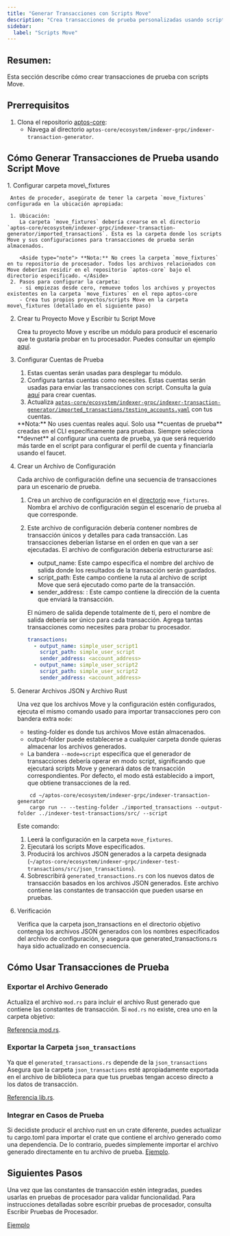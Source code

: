 ```yaml
---
title: "Generar Transacciones con Scripts Move"
description: "Crea transacciones de prueba personalizadas usando scripts Move para pruebas de procesador con simulación de interacción de contratos inteligentes"
sidebar:
  label: "Scripts Move"
---
```



## Resumen:

Esta sección describe cómo crear transacciones de prueba con scripts Move.

## Prerrequisitos

1. Clona el repositorio [aptos-core](https://github.com/aptos-labs/aptos-core):
   - Navega al directorio `aptos-core/ecosystem/indexer-grpc/indexer-transaction-generator`.

## Cómo Generar Transacciones de Prueba usando Script Move

<Steps>
  1. Configurar carpeta move\_fixtures

     Antes de proceder, asegúrate de tener la carpeta `move_fixtures` configurada en la ubicación apropiada:

     1. Ubicación:
        La carpeta `move_fixtures` debería crearse en el directorio `aptos-core/ecosystem/indexer-grpc/indexer-transaction-generator/imported_transactions`. Esta es la carpeta donde los scripts Move y sus configuraciones para transacciones de prueba serán almacenados.

        <Aside type="note"> **Nota:** No crees la carpeta `move_fixtures` en tu repositorio de procesador. Todos los archivos relacionados con Move deberían residir en el repositorio `aptos-core` bajo el directorio especificado. </Aside>
     2. Pasos para configurar la carpeta:
        - si empiezas desde cero, remueve todos los archivos y proyectos existentes en la carpeta `move_fixtures` en el repo aptos-core
        - Crea tus propios proyectos/scripts Move en la carpeta move\_fixtures (detallado en el siguiente paso)

  2. Crear tu Proyecto Move y Escribir tu Script Move

     Crea tu proyecto Move y escribe un módulo para producir el escenario que te gustaría probar en tu procesador. Puedes consultar un ejemplo [aquí](https://github.com/aptos-labs/aptos-core/tree/main/ecosystem/indexer-grpc/indexer-transaction-generator/imported_transactions/move_fixtures).

  3. Configurar Cuentas de Prueba

     1. Estas cuentas serán usadas para desplegar tu módulo.
     2. Configura tantas cuentas como necesites. Estas cuentas serán usadas para enviar las transacciones con script. Consulta la guía [aquí](/es/build/cli/setup-cli) para crear cuentas.
     3. Actualiza [`aptos-core/ecosystem/indexer-grpc/indexer-transaction-generator/imported_transactions/testing_accounts.yaml`](https://github.com/aptos-labs/aptos-core/blob/main/ecosystem/indexer-grpc/indexer-transaction-generator/imported_transactions/testing_accounts.yaml) con tus cuentas.

     <Aside type="note"> **Nota:** No uses cuentas reales aquí. Solo usa **cuentas de prueba** creadas en el CLI específicamente para pruebas. Siempre selecciona **devnet** al configurar una cuenta de prueba, ya que será requerido más tarde en el script para configurar el perfil de cuenta y financiarla usando el faucet. </Aside>

  4. Crear un Archivo de Configuración

     Cada archivo de configuración define una secuencia de transacciones para un escenario de prueba.

     1. Crea un archivo de configuración en el [directorio](https://github.com/aptos-labs/aptos-core/blob/main/ecosystem/indexer-grpc/indexer-transaction-generator/imported_transactions/move_fixtures) `move_fixtures`. Nombra el archivo de configuración según el escenario de prueba al que corresponde.
     2. Este archivo de configuración debería contener nombres de transacción únicos y detalles para cada transacción. Las transacciones deberían listarse en el orden en que van a ser ejecutadas.
        El archivo de configuración debería estructurarse así:

        - output\_name: Este campo especifica el nombre del archivo de salida donde los resultados de la transacción serán guardados.
        - script\_path: Este campo contiene la ruta al archivo de script Move que será ejecutado como parte de la transacción.
        - sender\_address: : Este campo contiene la dirección de la cuenta que enviará la transacción.

        El número de salida depende totalmente de ti, pero el nombre de salida debería ser único para cada transacción. Agrega tantas transacciones como necesites para probar tu procesador.

        ```yaml
        transactions:
          - output_name: simple_user_script1
            script_path: simple_user_script
            sender_address: <account_address>
          - output_name: simple_user_script2
            script_path: simple_user_script2
            sender_address: <account_address>
        ```

  5. Generar Archivos JSON y Archivo Rust

     Una vez que los archivos Move y la configuración estén configurados, ejecuta el mismo comando usado para importar transacciones pero con bandera extra `mode`:

     - testing-folder es donde tus archivos Move están almacenados.
     - output-folder puede establecerse a cualquier carpeta donde quieras almacenar los archivos generados.
     - La bandera `--mode=script` especifica que el generador de transacciones debería operar en modo script, significando que ejecutará scripts Move y generará datos de transacción correspondientes. Por defecto, el modo está establecido a import, que obtiene transacciones de la red.

     ```shellscript
         cd ~/aptos-core/ecosystem/indexer-grpc/indexer-transaction-generator
         cargo run -- --testing-folder ./imported_transactions --output-folder ../indexer-test-transactions/src/ --script
     ```

     Este comando:

     1. Leerá la configuración en la carpeta `move_fixtures`.
     2. Ejecutará los scripts Move especificados.
     3. Producirá los archivos JSON generados a la carpeta designada (`~/aptos-core/ecosystem/indexer-grpc/indexer-test-transactions/src/json_transactions`).
     4. Sobrescribirá `generated_transactions.rs` con los nuevos datos de transacción basados en los archivos JSON generados. Este archivo contiene las constantes de transacción que pueden usarse en pruebas.

  6. Verificación

     Verifica que la carpeta json\_transactions en el directorio objetivo contenga los archivos JSON generados con los nombres especificados del archivo de configuración, y asegura que generated\_transactions.rs haya sido actualizado en consecuencia.
</Steps>

## Cómo Usar Transacciones de Prueba

### Exportar el Archivo Generado

Actualiza el archivo `mod.rs` para incluir el archivo Rust generado que contiene las constantes de transacción. Si `mod.rs` no existe, crea uno en la carpeta objetivo:

[Referencia mod.rs](https://github.com/aptos-labs/aptos-indexer-processor-example/blob/main/test-transactions-example/src/json_transactions/mod.rs).

### Exportar la Carpeta `json_transactions`

Ya que el `generated_transactions.rs` depende de la `json_transactions` Asegura que la carpeta `json_transactions` esté apropiadamente exportada en el archivo de biblioteca para que tus pruebas tengan acceso directo a los datos de transacción.

[Referencia lib.rs](https://github.com/aptos-labs/aptos-indexer-processor-example/blob/main/test-transactions-example/src/lib.rs).

### Integrar en Casos de Prueba

Si decidiste producir el archivo rust en un crate diferente, puedes actualizar tu cargo.toml para importar el crate que contiene el archivo generado como una dependencia. De lo contrario, puedes simplemente importar el archivo generado directamente en tu archivo de prueba.
[Ejemplo](https://github.com/aptos-labs/aptos-indexer-processors-v2/blob/main/integration-tests/Cargo.toml#L19).

## Siguientes Pasos

Una vez que las constantes de transacción estén integradas, puedes usarlas en pruebas de procesador para validar funcionalidad. Para instrucciones detalladas sobre escribir pruebas de procesador, consulta Escribir Pruebas de Procesador.

[Ejemplo](https://github.com/aptos-labs/aptos-indexer-processors-v2/blob/main/integration-tests/src/sdk_tests/events_processor_tests.rs)
